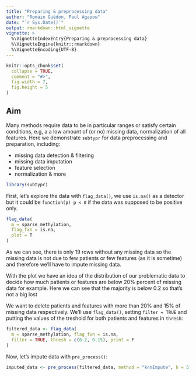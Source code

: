 ```yaml
---
title: "Preparing & preprocessing data"
author: "Romain Guédon, Paul Agapow"
date: "`r Sys.Date()`"
output: rmarkdown::html_vignette
vignette: >
  %\VignetteIndexEntry{Preparing & preprocessing data}
  %\VignetteEngine{knitr::rmarkdown}
  %\VignetteEncoding{UTF-8}
---
```


```r
knitr::opts_chunk$set(
  collapse = TRUE,
  comment = "#>",
  fig.width = 7,
  fig.height = 5
)
```


## Aim

Many methods require data to be in particular ranges or satisfy certain conditions, e.g, a
a low amount of (or no) missing data, normalization of all features. Here we demonstrate 
`subtypr` for data preprocessing and preparation, including:

 * missing data detection & filtering
 * missing data imputation
 * feature selection
 * normalization & more
 
 
```r
library(subtypr)
```

First, let's explore the data with `flag_data()`, we use `is.na()` as a detector but it could be `function(p) p < 0` if the data was supposed to be positive only.

```r
flag_data(
  m = sparse_methylation,
  flag_fxn = is.na,
  plot = T
)
```



As we can see, there is only 19 rows without any missing data so the missing data is not due to few patients or few features (as it is sometime) and therefore we'll have to impute missing data.

With the plot we have an idea of the distribution of our problematic data to decide how much patients or features are below 20% percent of missing data for example. Here we can see that the majority is below 0.2 so that's not a big lost

We want to delete patients and features with more than 20% and 15% of missing data respectively. We'll use `flag_data()`, setting `filter = TRUE` and putting the values of the treshold for both patients and features in `thresh`:


```r
filtered_data <- flag_data(
  m = sparse_methylation, flag_fxn = is.na,
  filter = TRUE, thresh = c(0.2, 0.15), print = F
)
```

Now, let's impute data with `pre_process()`:

```r
imputed_data <- pre_process(filtered_data, method = "knnImpute", k = 5)
```




